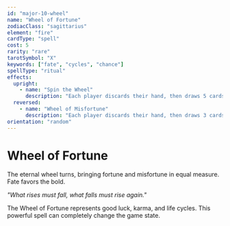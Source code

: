```yaml
---
id: "major-10-wheel"
name: "Wheel of Fortune"
zodiacClass: "sagittarius"
element: "fire"
cardType: "spell"
cost: 5
rarity: "rare"
tarotSymbol: "X"
keywords: ["fate", "cycles", "chance"]
spellType: "ritual"
effects:
  upright:
    - name: "Spin the Wheel"
      description: "Each player discards their hand, then draws 5 cards. Flip a coin: Heads - draw 2 more cards, Tails - your opponent draws 1 card"
  reversed:
    - name: "Wheel of Misfortune"
      description: "Each player discards their hand, then draws 3 cards. Flip a coin: Heads - opponent draws 2 more cards, Tails - you discard 1 card"
orientation: "random"
---
```


# Wheel of Fortune

The eternal wheel turns, bringing fortune and misfortune in equal measure. Fate favors the bold.

*"What rises must fall, what falls must rise again."*

The Wheel of Fortune represents good luck, karma, and life cycles. This powerful spell can completely change the game state.